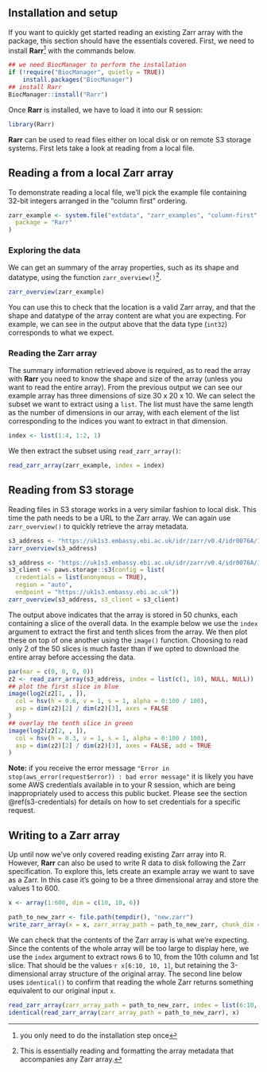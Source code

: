 
## Installation and setup

If you want to quickly get started reading an existing Zarr array with the
package, this section should have the essentials covered.  First, we need to
install **Rarr**^[you only need to do the installation step once] with the 
commands below.

```r
## we need BiocManager to perform the installation
if (!require("BiocManager", quietly = TRUE))
    install.packages("BiocManager")
## install Rarr
BiocManager::install("Rarr")
```

Once **Rarr** is installed, we have to load it into our R session:

```r
library(Rarr)
```

**Rarr** can be used to read files either on local disk or on remote S3 storage 
systems.  First lets take a look at reading from a local file.

## Reading a from a local Zarr array
To demonstrate reading a local file, we'll pick the example file containing
32-bit integers arranged in the "column first" ordering.

```r
zarr_example <- system.file("extdata", "zarr_examples", "column-first", "int32.zarr",
  package = "Rarr"
)
```

### Exploring the data
We can get an summary of the array properties, such as its shape and datatype,
using the function `zarr_overview()`^[This is essentially reading and formatting
the array metadata that accompanies any Zarr array.].

```r
zarr_overview(zarr_example)
```
You can use this to check that the location is a valid Zarr array, and that the
shape and datatype of the array content are what you are expecting.  For
example, we can see in the output above that the data type (`int32`) corresponds
to what we expect.

### Reading the Zarr array
The summary information retrieved above is required, as to read the array with
**Rarr** you need to know the shape and size of the array (unless you want to
read the entire array).  From the previous output we can see our example array
has three dimensions of size 30 x 20 x 10.  We can select the subset we want to
extract using a `list`. The list must have the same length as the number of
dimensions in our array, with each element of the list corresponding to the
indices you want to extract in that dimension.

```r
index <- list(1:4, 1:2, 1)
```

We then extract the subset using `read_zarr_array()`:

```r
read_zarr_array(zarr_example, index = index)
```

## Reading from S3 storage

Reading files in S3 storage works in a very similar fashion to local disk.  This
time the path needs to be a URL to the Zarr array.
We can again use `zarr_overview()` to quickly retrieve the array metadata.

```r
s3_address <- "https://uk1s3.embassy.ebi.ac.uk/idr/zarr/v0.4/idr0076A/10501752.zarr/0"
zarr_overview(s3_address)
```

```r
s3_address <- "https://uk1s3.embassy.ebi.ac.uk/idr/zarr/v0.4/idr0076A/10501752.zarr/0"
s3_client <- paws.storage::s3(config = list(
  credentials = list(anonymous = TRUE), 
  region = "auto",
  endpoint = "https://uk1s3.embassy.ebi.ac.uk"))
zarr_overview(s3_address, s3_client = s3_client)
```

The output above indicates that the array is stored in 50 chunks, each
containing a slice of the overall data. In the example below we use the `index`
argument to extract the first and tenth slices from the array. We then plot
these on top of one another using the `image()` function.  Choosing to read only
2 of the 50 slices is much faster than if we opted to download the entire array
before accessing the data.

```r
par(mar = c(0, 0, 0, 0))
z2 <- read_zarr_array(s3_address, index = list(c(1, 10), NULL, NULL))
## plot the first slice in blue
image(log2(z2[1, , ]),
  col = hsv(h = 0.6, v = 1, s = 1, alpha = 0:100 / 100),
  asp = dim(z2)[2] / dim(z2)[3], axes = FALSE
)
## overlay the tenth slice in green
image(log2(z2[2, , ]),
  col = hsv(h = 0.3, v = 1, s = 1, alpha = 0:100 / 100),
  asp = dim(z2)[2] / dim(z2)[3], axes = FALSE, add = TRUE
)
```

**Note:** if you receive the error message 
`"Error in stop(aws_error(request$error)) : bad error message"` it is likely you
have some AWS credentials available in to your R session, which are being 
inappropriately used to access this public bucket.  Please see the section 
\@ref(s3-credentials) for details on how to set credentials for a specific 
request.

## Writing to a Zarr array

Up until now we've only covered reading existing Zarr array into R.  However,
**Rarr** can also be used to write R data to disk following the Zarr
specification.  To explore this, lets create an example array we want to save as
a Zarr.  In this case it's going to be a three dimensional array and store the
values 1 to 600.

```r
x <- array(1:600, dim = c(10, 10, 6))
```

```r
path_to_new_zarr <- file.path(tempdir(), "new.zarr")
write_zarr_array(x = x, zarr_array_path = path_to_new_zarr, chunk_dim = c(10, 5, 1))
```

We can check that the contents of the Zarr array is what we're expecting.  Since
the contents of the whole array will be too large to display here, we use the
`index` argument to extract rows 6 to 10, from the 10th column and 1st slice.
That should be the values `r x[6:10, 10, 1]`, but retaining the 3-dimensional
array structure of the original array.  The second line below uses `identical()`
to confirm that reading the whole Zarr returns something equivalent to our
original input `x`.
```r
read_zarr_array(zarr_array_path = path_to_new_zarr, index = list(6:10, 10, 1))
identical(read_zarr_array(zarr_array_path = path_to_new_zarr), x)
```

